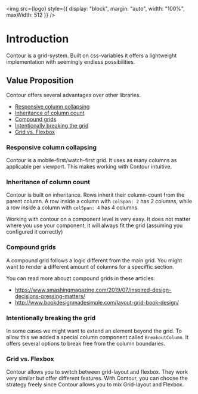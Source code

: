 
<Meta title="Introduction" />

<img src={logo} style={{ display: "block", margin: "auto", width: "100%", maxWidth: 512 }} />

# Introduction

Contour is a grid-system. Built on css-variables it offers a lightweight implementation with
seemingly endless possibilities.

## Value Proposition

Contour offers several advantages over other libraries.

-   [Responsive column collapsing](#responsive-column-collapsing)
-   [Inheritance of column count](#inheritance-of-column-count)
-   [Compound grids](#compound-grids)
-   [Intentionally breaking the grid](#intentionally-breaking-the-grid)
-   [Grid vs. Flexbox](#grid-vs-flexbox)

### Responsive column collapsing

Contour is a mobile-first/watch-first grid. It uses as many columns as applicable per viewport.
This makes working with Contour intuitive.

### Inheritance of column count

Contour is built on inheritance. Rows inherit their column-count from the parent column. A row
inside a column with `colSpan: 2` has 2 columns, while a row inside a column with `colSpan: 4` has
4 columns.

Working with contour on a component level is very easy. It does not matter where you use your
component, it will always fit the grid (assuming you configured it correctly)

### Compound grids

A compound grid follows a logic different from the main grid. You might want to render a different
amount of columns for a speciffic section.

You can read more abouzt compound grids in these articles:

-   https://www.smashingmagazine.com/2019/07/inspired-design-decisions-pressing-matters/
-   http://www.bookdesignmadesimple.com/layout-grid-book-design/

### Intentionally breaking the grid

In some cases we might want to extend an element beyond the grid. To allow this we added a special
column component called `BreakoutColumn`. It offers several options to break free from the column
boundaries.

### Grid vs. Flexbox

Contour allows you to switch between grid-layout and flexbox. They work very similar but offer
different features. With Contour, you can choose the strategy freely since Contour allows you to
mix Grid-layout and Flexbox.
